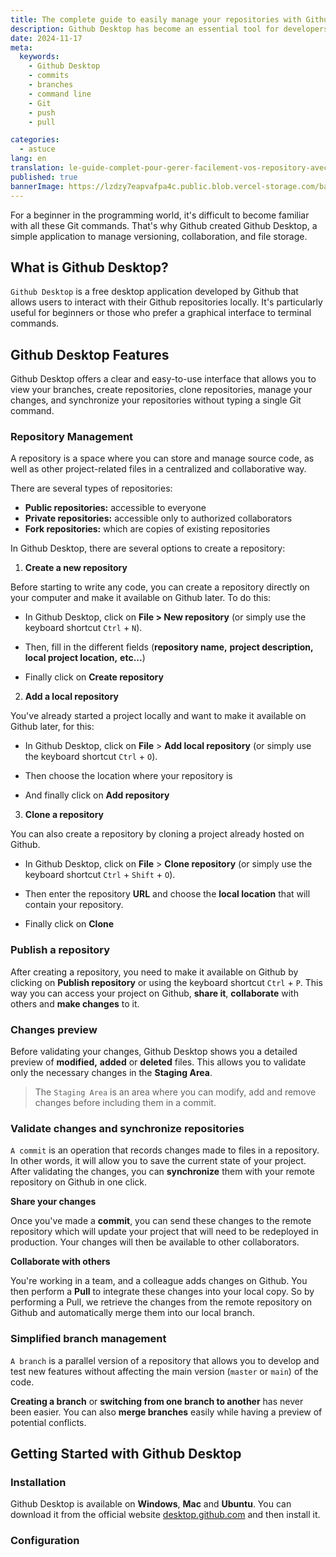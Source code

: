 ```yaml
---
title: The complete guide to easily manage your repositories with Github Desktop
description: Github Desktop has become an essential tool for developers who want to manage their projects with ease without having to type any Git commands. In this article, we'll explore the key features of Github Desktop and see how it can simplify your work.
date: 2024-11-17
meta:
  keywords:
    - Github Desktop
    - commits
    - branches
    - command line
    - Git
    - push
    - pull

categories:
  - astuce
lang: en
translation: le-guide-complet-pour-gerer-facilement-vos-repository-avec-github-desktop
published: true
bannerImage: https://lzdzy7eapvafpa4c.public.blob.vercel-storage.com/bannerPosts/debutant.jpg
---
```


<MdxImage isBanner="true" path="banner/img_cors.jpg" alt="banner-CORS" />
For a beginner in the programming world, it's difficult to become familiar with all these Git commands. That's why Github created Github Desktop, a simple application to manage versioning, collaboration, and file storage.

## What is Github Desktop?

<Code>Github Desktop</Code> is a free desktop application developed by Github that allows users to interact with their Github repositories locally. It's particularly useful for beginners or those who prefer a graphical interface to terminal commands.

<MdxImage
  title="Github Desktop main interface"
  path="GD/github_desktop.png"
  alt="Github Desktop main interface"
/>

## Github Desktop Features

Github Desktop offers a clear and easy-to-use interface that allows you to view your branches, create repositories, clone repositories, manage your changes, and synchronize your repositories without typing a single Git command.

### Repository Management

A repository is a space where you can store and manage source code, as well as other project-related files in a centralized and collaborative way.

There are several types of repositories:

- **Public repositories:** accessible to everyone
- **Private repositories:** accessible only to authorized collaborators
- **Fork repositories:** which are copies of existing repositories

In Github Desktop, there are several options to create a repository:

1. **Create a new repository**

Before starting to write any code, you can create a repository directly on your computer and make it available on Github later. To do this:

- In Github Desktop, click on **File > New repository** (or simply use the keyboard shortcut <Code>Ctrl</Code> + <Code>N</Code>).

<MdxImage
  title="Create a new repository"
  path="GD/new_repository.png"
  alt="Create a new repository"
/>

- Then, fill in the different fields (**repository name,** **project description,** **local project location,** **etc...**)

<MdxImage
  title="Fill in the different fields"
  path="GD/field_new_repository.png"
  alt="Fill in the different fields"
/>

- Finally click on **Create repository**

2. **Add a local repository**

You've already started a project locally and want to make it available on Github later, for this:

- In Github Desktop, click on **File** > **Add local repository** (or simply use the keyboard shortcut <Code>Ctrl</Code> + <Code>O</Code>).

<MdxImage
  title="Create a local repository"
  path="GD/local_repository.png"
  alt="Create a local repository"
/>

- Then choose the location where your repository is

<MdxImage
  title="Choose the repository location"
  path="GD/path_local_repository.png"
  alt="Show repository location"
/>
- And finally click on **Add repository**

<MdxImage
  title="Add the repository"
  path="GD/save_path_local_repository.png"
  alt="Add the repository"
/>

3. **Clone a repository**

You can also create a repository by cloning a project already hosted on Github.

- In Github Desktop, click on **File** > **Clone repository** (or simply use the keyboard shortcut <Code>Ctrl</Code> + <Code>Shift</Code> + <Code>O</Code>).

<MdxImage
  title="Clone a repository"
  path="GD/clone_repository.png"
  alt="Clone a repository"
/>

- Then enter the repository **URL** and choose the **local location** that will contain your repository.

<MdxImage
  title="Fill in repository URL and local location"
  path="GD/url_clone_repository.png"
  alt="Fill in repository URL and local location"
/>
- Finally click on **Clone**

<MdxImage
  title="Clone the repository"
  path="GD/save_url_clone_repository.png"
  alt="Clone the repository"
/>

### Publish a repository

After creating a repository, you need to make it available on Github by clicking on **Publish repository** or using the keyboard shortcut <Code>Ctrl</Code> + <Code>P</Code>. This way you can access your project on Github, **share it**, **collaborate** with others and **make changes** to it.

<MdxImage
  title="Publish a repository"
  path="GD/publish_repository.png"
  alt="Publish a repository"
/>

### Changes preview

Before validating your changes, Github Desktop shows you a detailed preview of **modified,** **added** or **deleted** files. This allows you to validate only the necessary changes in the **Staging Area**.

> The <Code>Staging Area</Code> is an area where you can modify, add and remove changes before including them in a commit.

<MdxImage
  title="Preview of changes made to the repository"
  path="GD/apercu_updates.png"
  alt="Preview of changes made to the repository"
/>

### Validate changes and synchronize repositories

<Code>A commit</Code> is an operation that records changes made to files in a repository. In other words, it will allow you to save the current state of your project. After validating the changes, you can **synchronize** them with your remote repository on Github in one click.

<MdxImage
  title="Validate changes made to the repository"
  path="GD/commit_updates.png"
  alt="Validate changes made to the repository"
/>

**Share your changes**

Once you've made a **commit**, you can send these changes to the remote repository which will update your project that will need to be redeployed in production. Your changes will then be available to other collaborators.

<MdxImage
  title="Push changes to Github"
  path="GD/push_repository.png"
  alt="Push changes to Github"
/>

**Collaborate with others**

You're working in a team, and a colleague adds changes on Github. You then perform a **Pull** to integrate these changes into your local copy. So by performing a Pull, we retrieve the changes from the remote repository on Github and automatically merge them into our local branch.

<MdxImage
  title="Push changes to Github"
  path="GD/push_repository.png"
  alt="Push changes to Github"
/>

### Simplified branch management

<Code>A branch</Code> is a parallel version of a repository that allows you to develop and test new features without affecting the main version (<Code>master</Code> or <Code>main</Code>) of the code.

**Creating a branch** or **switching from one branch to another** has never been easier. You can also **merge branches** easily while having a preview of potential conflicts.

<MdxImage
  title="Overview of different repository branches"
  path="GD/branch.png"
  alt="Overview of different repository branches"
/>

## Getting Started with Github Desktop

### Installation

Github Desktop is available on **Windows**, **Mac** and **Ubuntu**. You can download it from the official website [desktop.github.com](https://desktop.github.com) and then install it.

<MdxImage
  title="Website to download Github Desktop"
  path="GD/site_GD.png"
  alt="Website to download Github Desktop"
/>

### Configuration 